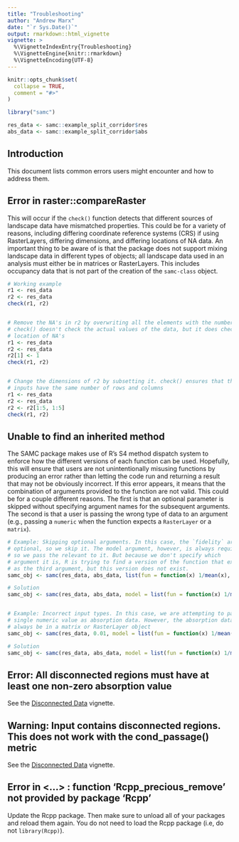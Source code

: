 ```yaml
---
title: "Troubleshooting"
author: "Andrew Marx"
date: "`r Sys.Date()`"
output: rmarkdown::html_vignette
vignette: >
  %\VignetteIndexEntry{Troubleshooting}
  %\VignetteEngine{knitr::rmarkdown}
  %\VignetteEncoding{UTF-8}
---
```


```r
knitr::opts_chunk$set(
  collapse = TRUE,
  comment = "#>"
)

library("samc")

res_data <- samc::example_split_corridor$res
abs_data <- samc::example_split_corridor$abs
```

## Introduction

This document lists common errors users might encounter and how to address them.


## Error in raster::compareRaster

This will occur if the `check()` function detects that different sources of landscape data have mismatched properties. This could be for a variety of reasons, including differing coordinate reference systems (CRS) if using RasterLayers, differing dimensions, and differing locations of NA data. An important thing to be aware of is that the package does not support mixing landscape data in different types of objects; all landscape data used in an analysis must either be in matrices or RasterLayers. This includes occupancy data that is not part of the creation of the `samc-class` object.

```r
# Working example
r1 <- res_data
r2 <- res_data
check(r1, r2)


# Remove the NA's in r2 by overwriting all the elements with the number 1.
# check() doesn't check the actual values of the data, but it does check the
# location of NA's
r1 <- res_data
r2 <- res_data
r2[1] <- 1
check(r1, r2)


# Change the dimensions of r2 by subsetting it. check() ensures that the data
# inputs have the same number of rows and columns
r1 <- res_data
r2 <- res_data
r2 <- r2[1:5, 1:5]
check(r1, r2)
```


## Unable to find an inherited method

The SAMC package makes use of R's S4 method dispatch system to enforce how the different versions of each function can be used. Hopefully, this will ensure that users are not unintentionally misusing functions by producing an error rather than letting the code run and returning a result that may not be obviously incorrect. If this error appears, it means that the combination of arguments provided to the function are not valid. This could be for a couple different reasons. The first is that an optional parameter is skipped without specifying argument names for the subsequent arguments. The second is that a user is passing the wrong type of data to an argument (e.g., passing a `numeric` when the function expects a `RasterLayer` or a `matrix`).

```r
# Example: Skipping optional arguments. In this case, the `fidelity` argument is
# optional, so we skip it. The model argument, however, is always required, 
# so we pass the relevant to it. But because we don't specify which
# argument it is, R is trying to find a version of the function that expects it
# as the third argument, but this version does not exist.
samc_obj <- samc(res_data, abs_data, list(fun = function(x) 1/mean(x), dir = 8, sym = TRUE))

# Solution
samc_obj <- samc(res_data, abs_data, model = list(fun = function(x) 1/mean(x), dir = 8, sym = TRUE))


# Example: Incorrect input types. In this case, we are attempting to pass a
# single numeric value as absorption data. However, the absorption data must 
# always be in a matrix or RasterLayer object
samc_obj <- samc(res_data, 0.01, model = list(fun = function(x) 1/mean(x), dir = 8, sym = TRUE))

# Solution
samc_obj <- samc(res_data, abs_data, model = list(fun = function(x) 1/mean(x), dir = 8, sym = TRUE))
```

## Error: All disconnected regions must have at least one non-zero absorption value

See the [Disconnected Data](data-disconnected.html) vignette.

## Warning: Input contains disconnected regions. This does not work with the cond_passage() metric

See the [Disconnected Data](data-disconnected.html) vignette.

## Error in <...> : function 'Rcpp_precious_remove' not provided by package 'Rcpp'

Update the Rcpp package. Then make sure to unload all of your packages and reload them again. You do not need to load the Rcpp package (i.e, do not `library(Rcpp)`).
